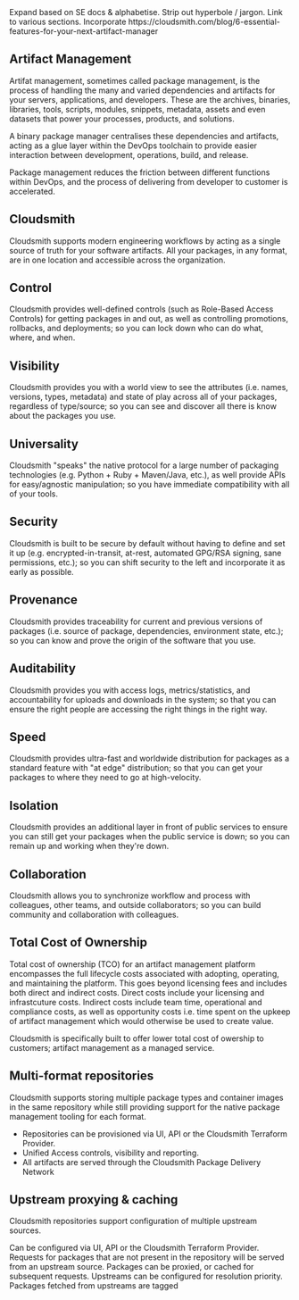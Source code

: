 
<Note variant="note">
Expand based on SE docs & alphabetise. Strip out hyperbole / jargon. Link to various sections. Incorporate https://cloudsmith.com/blog/6-essential-features-for-your-next-artifact-manager
</Note>

## Artifact Management

Artifat management, sometimes called package management, is the process of handling the many and varied dependencies and artifacts for your servers, applications, and developers. These are the archives, binaries, libraries, tools, scripts, modules, snippets, metadata, assets and even datasets that power your processes, products, and solutions.

A binary package manager centralises these dependencies and artifacts, acting as a glue layer within the DevOps toolchain to provide easier interaction between development, operations, build, and release. 

Package management reduces the friction between different functions within DevOps, and the process of delivering from developer to customer is accelerated.

## Cloudsmith

Cloudsmith supports modern engineering workflows by acting as a single source of truth for your software artifacts. All your packages, in any format, are in one location and accessible across the organization. 

## Control

Cloudsmith provides well-defined controls (such as Role-Based Access Controls) for getting packages in and out, as well as controlling promotions, rollbacks, and deployments; so you can lock down who can do what, where, and when.

## Visibility

Cloudsmith provides you with a world view to see the attributes (i.e. names, versions, types, metadata) and state of play across all of your packages, regardless of type/source; so you can see and discover all there is know about the packages you use.

## Universality

Cloudsmith "speaks" the native protocol for a large number of packaging technologies (e.g. Python + Ruby + Maven/Java, etc.), as well provide APIs for easy/agnostic manipulation; so you have immediate compatibility with all of your tools.

## Security

Cloudsmith is built to be secure by default without having to define and set it up (e.g. encrypted-in-transit, at-rest, automated GPG/RSA signing, sane permissions, etc.); so you can shift security to the left and incorporate it as early as possible.

## Provenance

Cloudsmith provides traceability for current and previous versions of packages (i.e. source of package, dependencies, environment state, etc.); so you can know and prove the origin of the software that you use.

## Auditability

Cloudsmith provides you with access logs, metrics/statistics, and accountability for uploads and downloads in the system; so that you can ensure the right people are accessing the right things in the right way.

## Speed

Cloudsmith provides ultra-fast and worldwide distribution for packages as a standard feature with "at edge" distribution; so that you can get your packages to where they need to go at high-velocity.

## Isolation

Cloudsmith provides an additional layer in front of public services to ensure you can still get your packages when the public service is down; so you can remain up and working when they're down.

## Collaboration

Cloudsmith allows you to synchronize workflow and process with colleagues, other teams, and outside collaborators; so you can build community and collaboration with colleagues.

## Total Cost of Ownership

Total cost of ownership (TCO) for an artifact management platform encompasses the full lifecycle costs associated with adopting, operating, and maintaining the platform. This goes beyond licensing fees and includes both direct and indirect costs. Direct costs include your licensing and infrastcuture costs. Indirect costs include team time, operational and compliance costs, as well as opportunity costs i.e. time spent on the upkeep of artifact management which would otherwise be used to create value. 

Cloudsmith is specifically built to offer lower total cost of owership to customers; artifact management as a managed service.

## Multi-format repositories

Cloudsmith supports storing multiple package types and container images in the same repository while still providing support for the native package management tooling for each format. 
 
* Repositories can be provisioned via UI, API or the Cloudsmith Terraform Provider.
* Unified Access controls, visibility and reporting.
* All artifacts are served through the Cloudsmith Package Delivery Network


## Upstream proxying & caching
Cloudsmith repositories support configuration of multiple upstream sources. 

Can be configured via UI, API or the Cloudsmith Terraform Provider.
Requests for packages that are not present in the repository will be served from an upstream source.
Packages can be proxied, or cached for subsequent requests.
Upstreams can be configured for resolution priority. 
Packages fetched from upstreams are tagged
